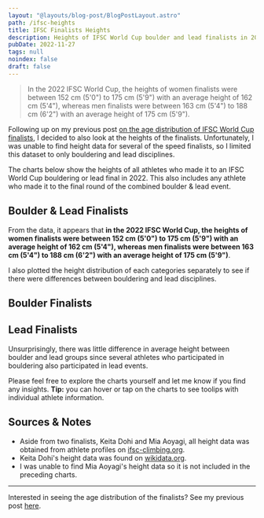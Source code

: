 ```yaml
---
layout: "@layouts/blog-post/BlogPostLayout.astro"
path: /ifsc-heights
title: IFSC Finalists Heights
description: Heights of IFSC World Cup boulder and lead finalists in 2022
pubDate: 2022-11-27
tags: null
noindex: false
draft: false
---
```




<PlotlyScript />

> In the 2022 IFSC World Cup, the heights of women finalists were between 152
> cm (5'0") to 175 cm (5'9") with an average height of 162 cm (5'4"), whereas
> men finalists were between 163 cm (5'4") to 188 cm (6'2") with an average
> height of 175 cm (5'9").

Following up on my previous post [on the age distribution of IFSC World Cup
finalists](/ifsc-ages), I decided to also look at the heights of the finalists.
Unfortunately, I was unable to find height data for several of the speed
finalists, so I limited this dataset to only bouldering and lead disciplines.

The charts below show the heights of all athletes who made it to an IFSC World
Cup bouldering or lead final in 2022. This also includes any athlete who made it
to the final round of the combined boulder & lead event.

## Boulder & Lead Finalists

<PlotlyPlot>
  <BoulderAndLeadWhite slot="white" />
  <BoulderAndLeadDark slot="dark" />
</PlotlyPlot>

From the data, it appears that **in the 2022 IFSC World Cup, the heights of
women finalists were between 152 cm (5'0") to 175 cm (5'9") with an average
height of 162 cm (5'4"), whereas men finalists were between 163 cm (5'4") to
188 cm (6'2") with an average height of 175 cm (5'9")**.

I also plotted the height distribution of each categories separately to see if
there were differences between bouldering and lead disciplines.

## Boulder Finalists

<PlotlyPlot>
  <BoulderWhite slot="white" />
  <BoulderDark slot="dark" />
</PlotlyPlot>

## Lead Finalists

<PlotlyPlot>
  <LeadWhite slot="white" />
  <LeadDark slot="dark" />
</PlotlyPlot>

Unsurprisingly, there was little difference in average height between boulder
and lead groups since several athletes who participated in bouldering also
participated in lead events.

Please feel free to explore the charts yourself and let me know if you find any
insights. **Tip:** you can hover or tap on the charts to see toolips with
individual athlete information.

## Sources & Notes

- Aside from two finalists, Keita Dohi and Mia Aoyagi, all height data was
  obtained from athlete profiles on
  [ifsc-climbing.org](https://ifsc-climbing.org).
- Keita Dohi's height data was found on
  [wikidata.org](https://www.wikidata.org/wiki/Q57241609).
- I was unable to find Mia Aoyagi's height data so it is not included in the
  preceding charts.

<hr />

Interested in seeing the age distribution of the finalists? See my previous
post [here](/ifsc-ages).
